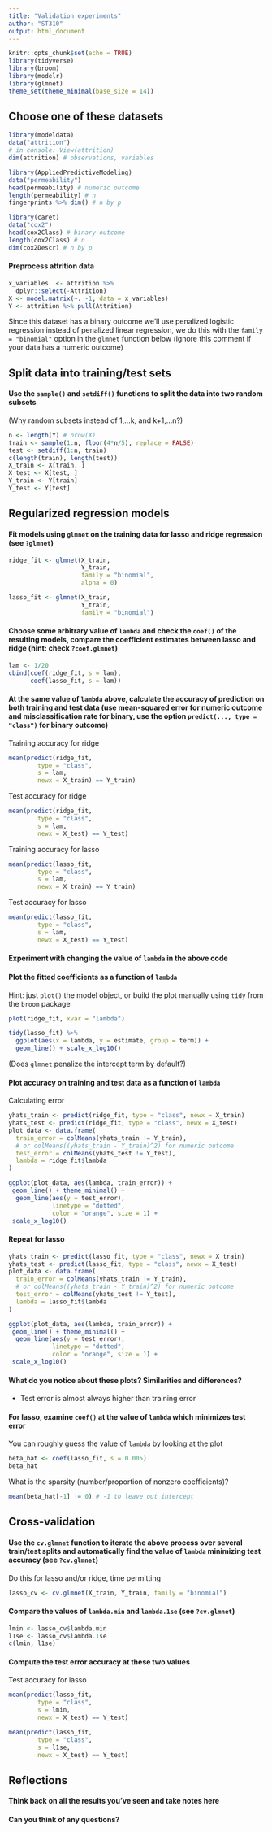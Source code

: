 ```yaml
---
title: "Validation experiments"
author: "ST310"
output: html_document
---
```


```r
knitr::opts_chunk$set(echo = TRUE)
library(tidyverse) 
library(broom)     
library(modelr)    
library(glmnet)    
theme_set(theme_minimal(base_size = 14))
```

## Choose one of these datasets

```r
library(modeldata)
data("attrition")
# in console: View(attrition)
dim(attrition) # observations, variables
```

```r
library(AppliedPredictiveModeling)
data("permeability")
head(permeability) # numeric outcome
length(permeability) # n
fingerprints %>% dim() # n by p
```

```r
library(caret)
data("cox2")
head(cox2Class) # binary outcome
length(cox2Class) # n
dim(cox2Descr) # n by p
```

#### Preprocess attrition data

```r
x_variables  <- attrition %>% 
  dplyr::select(-Attrition) 
X <- model.matrix(~. -1, data = x_variables) 
Y <- attrition %>% pull(Attrition)
```

Since this dataset has a binary outcome we'll use penalized logistic regression instead of penalized linear regression, we do this with the `family = "binomial"` option in the `glmnet` function below (ignore this comment if your data has a numeric outcome)

## Split data into training/test sets

#### Use the `sample()` and `setdiff()` functions to split the data into two random subsets

(Why random subsets instead of 1,...k, and k+1,...n?)

```r
n <- length(Y) # nrow(X)
train <- sample(1:n, floor(4*n/5), replace = FALSE)
test <- setdiff(1:n, train)
c(length(train), length(test))
X_train <- X[train, ]
X_test <- X[test, ]
Y_train <- Y[train]
Y_test <- Y[test]
```

## Regularized regression models

#### Fit models using `glmnet` on the **training data** for lasso and ridge regression (see `?glmnet`)

```r
ridge_fit <- glmnet(X_train,
                    Y_train,
                    family = "binomial",
                    alpha = 0)

lasso_fit <- glmnet(X_train,
                    Y_train,
                    family = "binomial")
```


#### Choose some arbitrary value of `lambda` and check the `coef()` of the resulting models, compare the coefficient estimates between lasso and ridge (hint: check `?coef.glmnet`)

```r
lam <- 1/20
cbind(coef(ridge_fit, s = lam),
      coef(lasso_fit, s = lam))
```


#### At the same value of `lambda` above, calculate the accuracy of prediction on both training and test data (use mean-squared error for numeric outcome and misclassification rate for binary, use the option `predict(..., type = "class")` for binary outcome)

Training accuracy for ridge

```r
mean(predict(ridge_fit,
        type = "class",
        s = lam,
        newx = X_train) == Y_train)
```

Test accuracy for ridge

```r
mean(predict(ridge_fit,
        type = "class",
        s = lam,
        newx = X_test) == Y_test)
```


Training accuracy for lasso

```r
mean(predict(lasso_fit,
        type = "class",
        s = lam,
        newx = X_train) == Y_train)
```

Test accuracy for lasso

```r
mean(predict(lasso_fit,
        type = "class",
        s = lam,
        newx = X_test) == Y_test)
```

#### Experiment with changing the value of `lambda` in the above code

#### Plot the fitted coefficients as a function of `lambda`

Hint: just `plot()` the model object, or build the plot manually using `tidy` from the `broom` package

```r
plot(ridge_fit, xvar = "lambda")
```

```r
tidy(lasso_fit) %>%
  ggplot(aes(x = lambda, y = estimate, group = term)) + 
  geom_line() + scale_x_log10()
```

(Does `glmnet` penalize the intercept term by default?)

#### Plot accuracy on training and test data as a function of `lambda`

Calculating error

```r
yhats_train <- predict(ridge_fit, type = "class", newx = X_train)
yhats_test <- predict(ridge_fit, type = "class", newx = X_test)
plot_data <- data.frame(
  train_error = colMeans(yhats_train != Y_train),
  # or colMeans((yhats_train - Y_train)^2) for numeric outcome
  test_error = colMeans(yhats_test != Y_test),
  lambda = ridge_fit$lambda
) 
```


```r
ggplot(plot_data, aes(lambda, train_error)) +
 geom_line() + theme_minimal() +
  geom_line(aes(y = test_error),
            linetype = "dotted",
            color = "orange", size = 1) +
 scale_x_log10()
```

#### Repeat for lasso

```r
yhats_train <- predict(lasso_fit, type = "class", newx = X_train)
yhats_test <- predict(lasso_fit, type = "class", newx = X_test)
plot_data <- data.frame(
  train_error = colMeans(yhats_train != Y_train),
  # or colMeans((yhats_train - Y_train)^2) for numeric outcome
  test_error = colMeans(yhats_test != Y_test),
  lambda = lasso_fit$lambda
) 
```

```r
ggplot(plot_data, aes(lambda, train_error)) +
 geom_line() + theme_minimal() +
  geom_line(aes(y = test_error),
            linetype = "dotted",
            color = "orange", size = 1) +
 scale_x_log10()
```

#### What do you notice about these plots? Similarities and differences?

- Test error is almost always higher than training error

#### For lasso, examine `coef()` at the value of `lambda` which minimizes test error

You can roughly guess the value of `lambda` by looking at the plot

```r
beta_hat <- coef(lasso_fit, s = 0.005)
beta_hat
```

What is the sparsity (number/proportion of nonzero coefficients)?

```r
mean(beta_hat[-1] != 0) # -1 to leave out intercept
```

## Cross-validation

#### Use the `cv.glmnet` function to iterate the above process over several train/test splits and automatically find the value of `lambda` minimizing test accuracy (see `?cv.glmnet`)

Do this for lasso and/or ridge, time permitting

```r
lasso_cv <- cv.glmnet(X_train, Y_train, family = "binomial")
```

#### Compare the values of `lambda.min` and `lambda.1se` (see `?cv.glmnet`)

```r
lmin <- lasso_cv$lambda.min
l1se <- lasso_cv$lambda.1se
c(lmin, l1se)
```

#### Compute the test error accuracy at these two values

Test accuracy for lasso

```r
mean(predict(lasso_fit,
        type = "class",
        s = lmin,
        newx = X_test) == Y_test)
```

```r
mean(predict(lasso_fit,
        type = "class",
        s = l1se,
        newx = X_test) == Y_test)
```

## Reflections

#### Think back on all the results you've seen and take notes here

#### Can you think of any questions?

